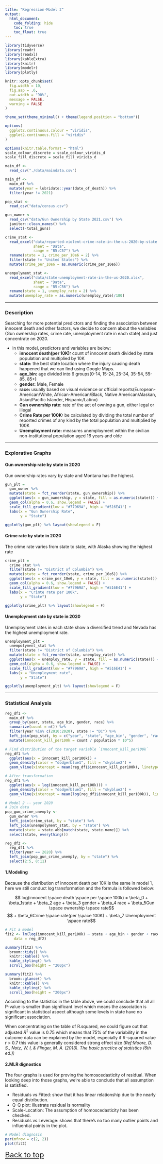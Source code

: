 ```yaml
---
title: "Regression-Model 2"
output: 
  html_document: 
    code_folding: hide
    toc: true
    toc_float: true
---
```


```r
library(tidyverse)
library(readr)
library(readxl)
library(kableExtra)
library(knitr)
library(modelr)
library(plotly)

knitr::opts_chunk$set(
  fig.width = 10,
  fig.asp = .6,
  out.width = "90%",
  message = FALSE,
  warning = FALSE
)

theme_set(theme_minimal() + theme(legend.position = "bottom"))

options(
  ggplot2.continuous.colour = "viridis",
  ggplot2.continuous.fill = "viridis"
)

options(knitr.table.format = "html")
scale_colour_discrete = scale_colour_viridis_d
scale_fill_discrete = scale_fill_viridis_d
```


```r
main_df <- 
  read_csv("./data/maindata.csv")

main_df <- 
  main_df %>% 
  mutate(year = lubridate::year(date_of_death)) %>% 
  filter(year != 2021)
```

```r
pop_stat <- 
  read_csv("data/census.csv")
```

```r
gun_owner <- 
  read_csv("data/Gun Ownership by State 2021.csv") %>% 
  janitor::clean_names() %>% 
  select(-total_guns)
```

```r
crime_stat <- 
  read_excel("data/reported-violent-crime-rate-in-the-us-2020-by-state.xlsx", 
             sheet = "Data",
             range = "B5:C57") %>%
  rename(state = 1, crime_per_10e6 = 2) %>% 
  filter(state != "United States") %>% 
  mutate(crime_per_10e6 = as.numeric(crime_per_10e6))
```

```r
unempolyment_stat <- 
  read_excel("data/state-unemployment-rate-in-the-us-2020.xlsx", 
             sheet = "Data",
             range = "B5:C56") %>% 
  rename(state = 1, unemploy_rate = 2) %>% 
  mutate(unemploy_rate = as.numeric(unemploy_rate)/100)
```


---------------------------------------------------

### Description

Searching for more potential predictors and finding the association between innocent death and other factors, we decide to concern about the variables (Gun ownership rates, crime rate, unemployment rate in each state) and just concentrate on 2020. 

+ In this model, predictors and variables are below:
  + **innocent death(per 10K):** count of innocent death divided by state population and multiplied by 10K
  + **state:** the best state location where the injury causing death happened that we can find using Google Maps.
  + **age_bin:** age divided into 6 groups(0-14, 15-24, 25-34, 35-54, 55-85, 85+)
  + **gender:** Male, Female
  + **race:** usually based on visual evidence or official reports(European-American/White, African-American/Black, Native American/Alaskan, Asian/Pacific Islander, Hispanic/Latino)
  + **Gun ownership rate:** rate of the act of owning a gun, either legal or illegal
  + **Crime Rate per 100K:** be calculated by dividing the total number of reported crimes of any kind by the total population and multiplied by 100K
  + **Unemployment rate:** measures unemployment within the civilian non-institutional population aged 16 years and olde

---------------------------------------------------

### Explorative Graphs

#### Gun ownership rate by state in 2020

Gun ownership rates vary by state and Montana has the highest.

```r
gun_plt = 
  gun_owner %>% 
  mutate(state = fct_reorder(state, gun_ownership)) %>% 
  ggplot(aes(x = gun_ownership, y = state, fill = as.numeric(state))) + 
  geom_col(alpha = 0.6, show.legend = FALSE) +
  scale_fill_gradient(low = "#77969A", high = "#516E41") +
  labs(x = "Gun Ownership Rate",
       y = "State")

ggplotly(gun_plt) %>% layout(showlegend = F)
```

#### Crime rate by state in 2020

The crime rate varies from state to state, with Alaska showing the highest rate

```r
crime_plt =
  crime_stat %>%
  filter(state != "District of Columbia") %>%
  mutate(state = fct_reorder(state, crime_per_10e6)) %>%
  ggplot(aes(x = crime_per_10e6, y = state, fill = as.numeric(state))) +
  geom_col(alpha = 0.6, show.legend = FALSE) +
  scale_fill_gradient(low = "#77969A", high = "#516E41") +
  labs(x = "Crimte rate per 100k",
       y = "State")

ggplotly(crime_plt) %>% layout(showlegend = F)
```

#### Unemployment rate by state in 2020

Unemployment rates in each state show a diversified trend and Nevada has the highest unemployment rate.

```r
unemployment_plt =
  unempolyment_stat %>%
  filter(state != "District of Columbia") %>%
  mutate(state = fct_reorder(state, unemploy_rate)) %>%
  ggplot(aes(x = unemploy_rate, y = state, fill = as.numeric(state))) +
  geom_col(alpha = 0.6, show.legend = FALSE) +
  scale_fill_gradient(low = "#77969A", high = "#516E41") +
  labs(x = "Unemployment rate",
       y = "State")

ggplotly(unemployment_plt) %>% layout(showlegend = F)
```

---------------------------------------------------

### Statistical Analysis

```r
reg_df1 <- 
  main_df %>% 
  group_by(year, state, age_bin, gender, race) %>% 
  summarize(count = n()) %>% 
  filter(year %in% c(2010:2020), state != "DC") %>% 
  left_join(pop_stat, by = c("year", "state", "age_bin", "gender", "race")) %>% 
  mutate(innocent_kill_per100k = count / population * 10^5)

# Find distribution of the target variable `innocent_kill_per100k`
reg_df1 %>% 
  ggplot(aes(x = innocent_kill_per100k)) + 
  geom_density(color = "dodgerblue1", fill = "skyblue2") + 
  geom_vline(xintercept = mean(reg_df1$innocent_kill_per100k), linetype = "dotted")

# After transformation
reg_df1 %>% 
  ggplot(aes(x = log(innocent_kill_per100k))) + 
  geom_density(color = "dodgerblue1", fill = "skyblue2") + 
  geom_vline(xintercept = mean(log(reg_df1$innocent_kill_per100k)), linetype = "dotted")
```

```r
# Model 2 -- year 2020
# Join data
pop_gun_crime_unemply <- 
  gun_owner %>% 
  left_join(crime_stat, by = "state") %>% 
  left_join(unempolyment_stat, by = "state") %>% 
  mutate(state = state.abb[match(state, state.name)]) %>% 
  select(state, everything())

reg_df2 <- 
  reg_df1 %>% 
  filter(year == 2020) %>% 
  left_join(pop_gun_crime_unemply, by = "state") %>% 
  select(2:5, 8:11)
```

#### 1.Modeling

Because the distribution of innocent death per 10K is the same in model 1, here we still conduct log transformation and the formula is followed below:

$$ log(innocent \space death \space per \space 100k) = \beta_0 +  \beta_1state + \beta_2 age + \beta_3 gender + \beta_4 race + \beta_5Gun \space ownership \space rate$$ 
$$ + \beta_6Crime \space rate(per \space 100K) + \beta_7 Unemployment \space rate$$
```r
# Fit a model
fit2 <- lm(log(innocent_kill_per100k) ~ state + age_bin + gender + race + gun_ownership + crime_per_10e6 + unemploy_rate, 
    data = reg_df2)

summary(fit2) %>% 
  broom::tidy() %>% 
  knitr::kable() %>%
  kable_styling() %>% 
  scroll_box(height = "200px")

summary(fit2) %>% 
  broom::glance() %>% 
  knitr::kable() %>% 
  kable_styling() %>% 
  scroll_box(height = "200px")
```

According to the statistics in the table above, we could conclude that all all P-value is smaller than significant level which means the association is significant in statistical aspect although some levels in state have no significant association.

When concentrating on the table of R.squared, we could figure out that adjusted $R^2$ value is 0.75 which means that 75% of the variability in the outcome data can be explained by the model, especially if R-squared value r > 0.7 this value is generally considered strong effect size *(Ref:Moore, D. S., Notz, W. I, & Flinger, M. A. (2013). The basic practice of statistics (6th ed.))*

#### 2.MLR dignostics

The four graphs is used for proving the homoscedasticity of residual. When looking deep into those graphs, we're able to conclude that all assumption is satisfied.

* Residuals vs Fitted: show that it has linear relationship due to the nearly equal distribution.
* Q-Q plot: illustrate residual is normality
* Scale-Location: The assumption of homoscedasticity has been checked.
* Residuals vs Leverage: shows that there's no too many outlier points and influential points in the plot.

```r
# Model diagnosis
par(mfrow = c(2, 2))
plot(fit2)
```



<font size="5"><a href = "#top" target = "_self">Back to top</a></font>